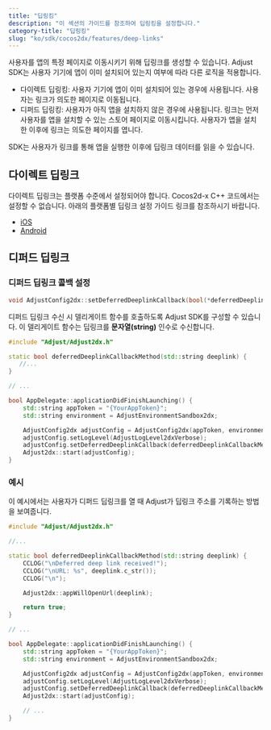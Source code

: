 ```yaml
---
title: "딥링킹"
description: "이 섹션의 가이드를 참조하여 딥링킹을 설정합니다."
category-title: "딥링킹"
slug: "ko/sdk/cocos2dx/features/deep-links"
---
```


사용자를 앱의 특정 페이지로 이동시키기 위해 딥링크를 생성할 수 있습니다. Adjust SDK는 사용자 기기에 앱이 이미 설치되어 있는지 여부에 따라 다른 로직을 적용합니다.

-  다이렉트 딥링킹: 사용자 기기에 앱이 이미 설치되어 있는 경우에 사용됩니다. 사용자는 링크가 의도한 페이지로 이동됩니다.
-  디퍼드 딥링킹: 사용자가 아직 앱을 설치하지 않은 경우에 사용됩니다. 링크는 먼저 사용자를 앱을 설치할 수 있는 스토어 페이지로 이동시킵니다. 사용자가 앱을 설치한 이후에 링크는 의도한 페이지를 엽니다.

SDK는 사용자가 링크를 통해 앱을 실행한 이후에 딥링크 데이터를 읽을 수 있습니다.

## 다이렉트 딥링크

다이렉트 딥링크는 플랫폼 수준에서 설정되어야 합니다. Cocos2d\-x C\+\+ 코드에서는 설정할 수 없습니다. 아래의 플랫폼별 딥링크 설정 가이드 링크를 참조하시기 바랍니다.

-  [iOS](/ko/sdk/ios/features/deep-links/direct)
-  [Android](/ko/sdk/android/features/deep-links)

## 디퍼드 딥링크

### 디퍼드 딥링크 콜백 설정

<CodeBlock title="메서드 서명">

```cpp
void AdjustConfig2dx::setDeferredDeeplinkCallback(bool(*deferredDeeplinkCallback)(std::string deeplink));
```

</CodeBlock>

디퍼드 딥링크 수신 시 델리게이트 함수를 호출하도록 Adjust SDK를 구성할 수 있습니다. 이 델리게이트 함수는 딥링크를 **문자열\(string\)** 인수로 수신합니다.

<CodeBlock highlight="{range: 3-5}, {range: 15}">

```cpp
#include "Adjust/Adjust2dx.h"

static bool deferredDeeplinkCallbackMethod(std::string deeplink) {
   //...
}

// ...

bool AppDelegate::applicationDidFinishLaunching() {
    std::string appToken = "{YourAppToken}";
    std::string environment = AdjustEnvironmentSandbox2dx;

    AdjustConfig2dx adjustConfig = AdjustConfig2dx(appToken, environment);
    adjustConfig.setLogLevel(AdjustLogLevel2dxVerbose);
    adjustConfig.setDeferredDeeplinkCallback(deferredDeeplinkCallbackMethod);
    Adjust2dx::start(adjustConfig);
}
```

</CodeBlock>

### 예시

이 예시에서는 사용자가 디퍼드 딥링크를 열 때 Adjust가 딥링크 주소를 기록하는 방법을 보여줍니다.

```cpp
#include "Adjust/Adjust2dx.h"

//...

static bool deferredDeeplinkCallbackMethod(std::string deeplink) {
    CCLOG("\nDeferred deep link received!");
    CCLOG("\nURL: %s", deeplink.c_str());
    CCLOG("\n");

    Adjust2dx::appWillOpenUrl(deeplink);

    return true;
}

// ...

bool AppDelegate::applicationDidFinishLaunching() {
    std::string appToken = "{YourAppToken}";
    std::string environment = AdjustEnvironmentSandbox2dx;

    AdjustConfig2dx adjustConfig = AdjustConfig2dx(appToken, environment);
    adjustConfig.setLogLevel(AdjustLogLevel2dxVerbose);
    adjustConfig.setDeferredDeeplinkCallback(deferredDeeplinkCallbackMethod);
    Adjust2dx::start(adjustConfig);

    // ...
}
```
